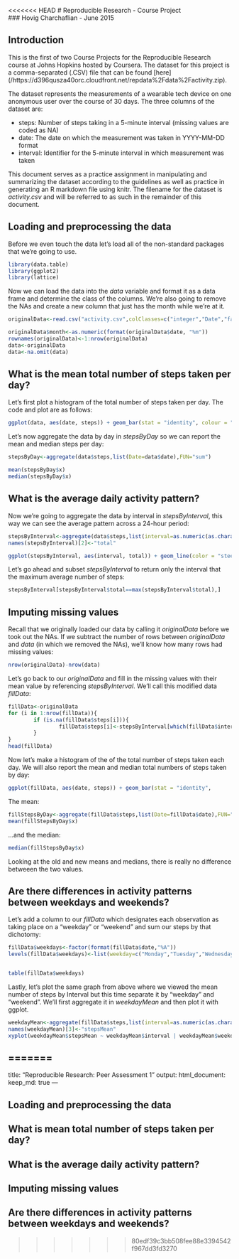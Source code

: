 <<<<<<< HEAD
# Reproducible Research - Course Project  
### Hovig Charchaflian - June 2015  

## Introduction  
This is the first of two Course Projects for the Reproducible Research course at Johns Hopkins hosted by Coursera. The dataset for this project is a comma-separated (.CSV) file that can be found [here] (/https://d396qusza40orc.cloudfront.net/repdata%2Fdata%2Factivity.zip).

The dataset represents the measurements of a wearable tech device on one anonymous user over the course of 30 days. The three columns of the dataset are:  

* steps: Number of steps taking in a 5-minute interval (missing values are coded as NA)  
* date: The date on which the measurement was taken in YYYY-MM-DD format  
* interval: Identifier for the 5-minute interval in which measurement was taken  

This document serves as a practice assignment in manipulating and summarizing the dataset according to the guidelines as well as practice in generating an R markdown file using knitr. The filename for the dataset is *activity.csv* and will be referred to as such in the remainder of this document.  



## Loading and preprocessing the data  
Before we even touch the data let's load all of the non-standard packages that we're going to use. 

```r
library(data.table)
library(ggplot2)
library(lattice)
```

Now we can load the data into the *data* variable and format it as a data frame and determine the class of the columns. We're also going to remove the NAs and create a new column that just has the month while we're at it.  
```r
originalData<-read.csv("activity.csv",colClasses=c("integer","Date","factor"))

originalData$month<-as.numeric(format(originalData$date, "%m"))
rownames(originalData)<-1:nrow(originalData)
data<-originalData
data<-na.omit(data)
```

## What is the mean total number of steps taken per day?  
Let's first plot a histogram of the total number of steps taken per day. The code and plot are as follows:  
```r
ggplot(data, aes(date, steps)) + geom_bar(stat = "identity", colour = "steelblue", fill = "steelblue", width = 0.7) + facet_grid(. ~ month, scales = "free") + labs(title = "Histogram of Total Number of Steps Taken Each Day", x = "Date", y = "Total number of steps")
```

Let's now aggregate the data by day in *stepsByDay* so we can report the mean and median steps per day:

```r
stepsByDay<-aggregate(data$steps,list(Date=data$date),FUN="sum")

mean(stepsByDay$x)
median(stepsByDay$x)
```

## What is the average daily activity pattern?  
Now we're going to aggregate the data by interval in *stepsByInterval*, this way we can see the average pattern across a 24-hour period:
```r
stepsByInterval<-aggregate(data$steps,list(interval=as.numeric(as.character(data$interval))),FUN="mean")
names(stepsByInterval)[2]<-"total"

ggplot(stepsByInterval, aes(interval, total)) + geom_line(color = "steelblue", size = 0.8) + labs(title = "Time Series Plot of the 5-minute Interval", x = "5-minute intervals", y = "Average Number of Steps Taken")
```

Let's go ahead and subset *stepsByInterval* to return only the interval that the maximum average number of steps:
```r
stepsByInterval[stepsByInterval$total==max(stepsByInterval$total),]
```

## Imputing missing values  
Recall that we originally loaded our data by calling it *originalData* before we took out the NAs. If we subtract the number of rows between *originalData* and *data* (in which we removed the NAs), we'll know how many rows had missing values:

```r
nrow(originalData)-nrow(data)
```

Let's go back to our *originalData* and fill in the missing values with their mean value by referencing *stepsByInterval*. We'll call this modified data *fillData*:
```r
fillData<-originalData
for (i in 1:nrow(fillData)){
        if (is.na(fillData$steps[i])){
                fillData$steps[i]<-stepsByInterval[which(fillData$interval[i]==stepsByInterval$interval),]$total
        }
}
head(fillData)
```

Now let's make a histogram of the of the total number of steps taken each day. We will also report the mean and median total numbers of steps taken by day:

```r
ggplot(fillData, aes(date, steps)) + geom_bar(stat = "identity",                                 colour = "steelblue", fill = "steelblue",                                      width = 0.7) + facet_grid(. ~ month, scales = "free") + labs(title = "Histogram of Total Number of Steps Taken Each Day (no missing data)", x = "Date", y = "Total number of steps")
```

The mean:

```r
fillStepsByDay<-aggregate(fillData$steps,list(Date=fillData$date),FUN="sum")
mean(fillStepsByDay$x)
```

...and the median:
```r
median(fillStepsByDay$x)
```

Looking at the old and new means and medians, there is really no difference betweeen the two values.

## Are there differences in activity patterns between weekdays and weekends?  

Let's add a column to our *fillData* which designates each observation as taking place on a "weekday" or "weekend" and sum our steps by that dichotomy:  

```r
fillData$weekdays<-factor(format(fillData$date,"%A"))
levels(fillData$weekdays)<-list(weekday=c("Monday","Tuesday","Wednesday","Thursday", "Friday"),weekend=c("Saturday","Sunday"))


table(fillData$weekdays)
```

Lastly, let's plot the same graph from above where we viewed the mean number of steps by Interval but this time separate it by "weekday" and "weekend". We'll first aggregate it in *weekdayMean* and then plot it with ggplot.

```r
weekdayMean<-aggregate(fillData$steps,list(interval=as.numeric(as.character(fillData$interval)),weekdays=fillData$weekdays),FUN="mean")
names(weekdayMean)[3]<-"stepsMean"
xyplot(weekdayMean$stepsMean ~ weekdayMean$interval | weekdayMean$weekdays, layout = c(1, 2), type = "l", xlab = "Interval", ylab = "Number of steps")
```
=======
---
title: "Reproducible Research: Peer Assessment 1"
output: 
  html_document:
    keep_md: true
---


## Loading and preprocessing the data



## What is mean total number of steps taken per day?



## What is the average daily activity pattern?



## Imputing missing values



## Are there differences in activity patterns between weekdays and weekends?
>>>>>>> 80edf39c3bb508fee88e3394542f967dd3fd3270
